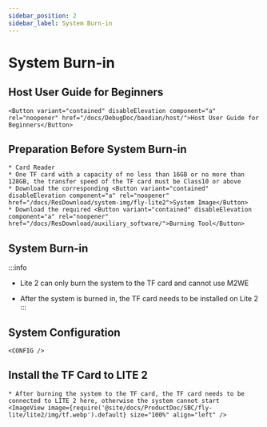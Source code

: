 ```yaml
---
sidebar_position: 2
sidebar_label: System Burn-in
---
```



# System Burn-in

## Host User Guide for Beginners

    <Button variant="contained" disableElevation component="a" rel="noopener" href="/docs/DebugDoc/baodian/host/">Host User Guide for Beginners</Button>

## Preparation Before System Burn-in

    * Card Reader
    * One TF card with a capacity of no less than 16GB or no more than 128GB, the transfer speed of the TF card must be Class10 or above
    * Download the corresponding <Button variant="contained" disableElevation component="a" rel="noopener" href="/docs/ResDownload/system-img/fly-lite2">System Image</Button>
    * Download the required <Button variant="contained" disableElevation component="a" rel="noopener" href="/docs/ResDownload/auxiliary_software/">Burning Tool</Button>

## System Burn-in

:::info
* Lite 2 can only burn the system to the TF card and cannot use M2WE
* After the system is burned in, the TF card needs to be installed on Lite 2
:::

    <TF />

## System Configuration

    <CONFIG />

## Install the TF Card to LITE 2

    * After burning the system to the TF card, the TF card needs to be connected to LITE 2 here, otherwise the system cannot start
    <ImageView image={require('@site/docs/ProductDoc/SBC/fly-lite/lite2/img/tf.webp').default} size="100%" align="left" />  
